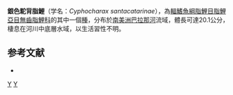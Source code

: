{{Speciesbox 
| taxon = Cyphocharax santacatarinae
| status = NE
| status_system = IUCN3.1
| authority =  [[Fernández-Yépez|Fernández-Yépez]], 1948
| synonyms = *''Pseudocurimata santacatarinae''<br /><small>Fernández-Yépez, 1948</small>
*''Curimatorbis santacatarinae''<br /><small>Fernández-Yépez, 1948</small>
}}
'''銀色駝背脂鯉'''（学名：''Cyphocharax santacatarinae''），為[[輻鰭魚綱|輻鰭魚綱]][[脂鯉目|脂鯉目]][[脂鯉亞目|脂鯉亞目]][[無齒脂鯉科|無齒脂鯉科]]的其中一個[[種|種]]，分布於[[南美洲|南美洲]][[巴拉那河|巴拉那河]]流域，體長可達20.1公分，棲息在河川中底層水域，以生活習性不明。

==参考文献==
{{refbegin}}
*{{FishBase_species|genus=Cyphocharax|species=santacatarinae|year=2013|month=8}}
{{refend}}
{{Taxonbar|from=Q5924670}}

[[Category:駝背脂鯉屬|Y]]
[[Category:1948年描述的鱼类|Y]]


{{魚類小作品}}